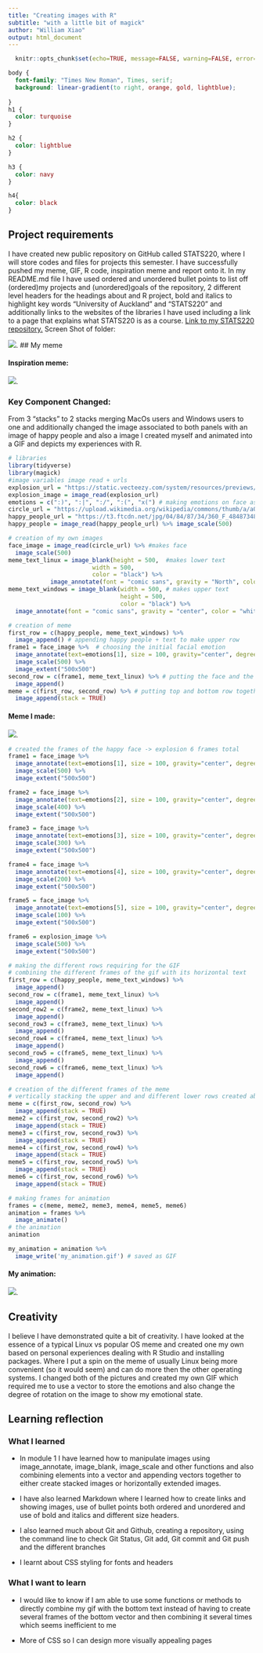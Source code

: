 ```yaml
---
title: "Creating images with R"
subtitle: "with a little bit of magick"
author: "William Xiao"
output: html_document
---
```


```r
  knitr::opts_chunk$set(echo=TRUE, message=FALSE, warning=FALSE, error=FALSE)
```

```css
body {
  font-family: "Times New Roman", Times, serif;
  background: linear-gradient(to right, orange, gold, lightblue);
  
}
h1 {
  color: turquoise
}

h2 {
  color: lightblue
}

h3 {
  color: navy
}

h4{
  color: black
}
```

## Project requirements
I have created new public repository on GitHub called STATS220, where I will store codes and files for projects this semester. I have successfully pushed my meme, GIF, R code, inspiration meme and report onto it. In my README.md file I have used ordered and unordered bullet points to list off (ordered)my projects and (unordered)goals of the repository, 2 different level headers for the headings about and R project, bold and italics to highlight key words “University of Auckland” and “STATS220” and additionally links to the websites of the libraries I have used including a link to a page that explains what STATS220 is as a course. [Link to my STATS220 repository.](https://github.com/wzxiao1/stats220)
Screen Shot of folder:

![](screen_shot_folder.png).
## My meme

#### Inspiration meme:

![](inspiration_meme.png).

### Key Component Changed:
From 3 “stacks” to 2 stacks merging MacOs users and Windows users to one and additionally changed the image associated to both panels with an image of happy people and also a image I created myself and animated into a GIF and depicts my experiences with R.
```r
# libraries
library(tidyverse)
library(magick)
#image variables image read + urls
explosion_url = "https://static.vecteezy.com/system/resources/previews/027/292/456/original/bomb-explosion-with-fire-flames-and-smoke-isolated-on-transparent-background-png.png"
explosion_image = image_read(explosion_url)
emotions = c(":)", ":|", ":/", ":(", "x(") # making emotions on face as vector
circle_url = "https://upload.wikimedia.org/wikipedia/commons/thumb/a/a0/Circle_-_black_simple.svg/800px-Circle_-_black_simple.svg.png"
happy_people_url = "https://t3.ftcdn.net/jpg/04/84/87/34/360_F_484873483_hg1ofIdXbMha5lKEDG3hJBrwKh1oikTq.jpg"
happy_people = image_read(happy_people_url) %>% image_scale(500)

# creation of my own images
face_image = image_read(circle_url) %>% #makes face
  image_scale(500)
meme_text_linux = image_blank(height = 500,  #makes lower text
                        width = 500,
                        color = "black") %>%
            image_annotate(font = "comic sans", gravity = "North", color = "white", text = "Linux users:\nbuilding from source", size = 50)
meme_text_windows = image_blank(width = 500, # makes upper text
                                height = 500,
                                color = "black") %>%
  image_annotate(font = "comic sans", gravity = "center", color = "white", text = "Everyone else:\ninstalling R packages", size = 50)

# creation of meme
first_row = c(happy_people, meme_text_windows) %>% 
  image_append() # appending happy people + text to make upper row
frame1 = face_image %>%  # choosing the initial facial emotion
  image_annotate(text=emotions[1], size = 100, gravity="center", degrees = 90) %>% 
  image_scale(500) %>%
  image_extent("500x500")
second_row = c(frame1, meme_text_linux) %>% # putting the face and the bottom text together
  image_append()
meme = c(first_row, second_row) %>% # putting top and bottom row together vertically stacking
  image_append(stack = TRUE)


```

#### Meme I made:

![](my_meme.png).

```r
# created the frames of the happy face -> explosion 6 frames total
frame1 = face_image %>% 
  image_annotate(text=emotions[1], size = 100, gravity="center", degrees = 90) %>% 
  image_scale(500) %>%
  image_extent("500x500")

frame2 = face_image %>% 
  image_annotate(text=emotions[2], size = 100, gravity="center", degrees = 90) %>% 
  image_scale(400) %>%
  image_extent("500x500")

frame3 = face_image %>% 
  image_annotate(text=emotions[3], size = 100, gravity="center", degrees = 90) %>% 
  image_scale(300) %>%
  image_extent("500x500")

frame4 = face_image %>% 
  image_annotate(text=emotions[4], size = 100, gravity="center", degrees = 90) %>% 
  image_scale(200) %>%
  image_extent("500x500")

frame5 = face_image %>% 
  image_annotate(text=emotions[5], size = 100, gravity="center", degrees = 90) %>% 
  image_scale(100) %>%
  image_extent("500x500")

frame6 = explosion_image %>%
  image_scale(500) %>%
  image_extent("500x500")

# making the different rows requiring for the GIF
# combining the different frames of the gif with its horizontal text
first_row = c(happy_people, meme_text_windows) %>% 
  image_append()
second_row = c(frame1, meme_text_linux) %>% 
  image_append()
second_row2 = c(frame2, meme_text_linux) %>% 
  image_append()
second_row3 = c(frame3, meme_text_linux) %>% 
  image_append()
second_row4 = c(frame4, meme_text_linux) %>% 
  image_append()
second_row5 = c(frame5, meme_text_linux) %>% 
  image_append()
second_row6 = c(frame6, meme_text_linux) %>% 
  image_append()

# creation of the different frames of the meme
# vertically stacking the upper and and different lower rows created above
meme = c(first_row, second_row) %>%
  image_append(stack = TRUE)
meme2 = c(first_row, second_row2) %>%
  image_append(stack = TRUE)
meme3 = c(first_row, second_row3) %>%
  image_append(stack = TRUE)
meme4 = c(first_row, second_row4) %>%
  image_append(stack = TRUE)
meme5 = c(first_row, second_row5) %>%
  image_append(stack = TRUE)
meme6 = c(first_row, second_row6) %>%
  image_append(stack = TRUE)

# making frames for animation
frames = c(meme, meme2, meme3, meme4, meme5, meme6)
animation = frames %>%
  image_animate()
# the animation
animation

my_animation = animation %>%
  image_write('my_animation.gif') # saved as GIF

```
#### My animation:

![](my_animation.gif).

## Creativity

I believe I have demonstrated quite a bit of creativity. I have looked at the essence of a typical Linux vs popular OS meme and created one my own based on personal experiences dealing with R Studio and installing packages. Where I put a spin on the meme of usually Linux being more convenient (so it would seem) and can do more then the other operating systems. I changed both of the pictures and created my own GIF which required me to use a vector to store the emotions and also change the degree of rotation on the image to show my emotional state.  

## Learning reflection

### What I learned

- In module 1 I have learned how to manipulate images using image_annotate, image_blank, image_scale and other functions and also combining elements into a vector and appending vectors together to either create stacked images or horizontally extended images.

- I have also learned Markdown where I learned how to create links and showing images, use of bullet points both ordered and unordered and use of bold and italics and different size headers.

- I also learned much about Git and Github, creating a repository, using the command line to check Git Status, Git add, Git commit and Git push and the different branches

- I learnt about CSS styling for fonts and headers

### What I want to learn

- I would like to know if I am able to use some functions or methods to directly combine my gif with the bottom text instead of having to create several frames of the bottom vector and then combining it several times which seems inefficient to me

- More of CSS so I can design more visually appealing pages
